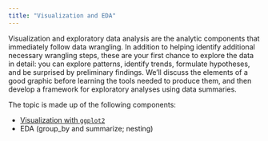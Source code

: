 ```yaml
---
title: "Visualization and EDA"
---
```


Visualization and exploratory data analysis are the analytic components that immediately follow data wrangling. In addition to helping identify additional necessary wrangling steps, these are your first chance to explore the data in detail: you can explore patterns, identify trends, formulate hypotheses, and be surprised by preliminary findings. We'll discuss the elements of a good graphic before learning the tools needed to produce them, and then develop a framework for exploratory analyses using data summaries. 

The topic is made up of the following components:

* [Visualization with `ggplot2`](visualization.html)
* EDA (group_by and summarize; nesting)

